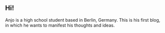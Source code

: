 ## Hi!
Anjo is a high school student based in Berlin, Germany. This is his first blog, in which he wants to manifest his thoughts and ideas.